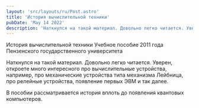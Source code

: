 ```yaml
---
layout: 'src/layouts/ru/Post.astro'
title: 'История вычислительной техники'
pubDate: 'May 14 2022'
description: 'Наткнулся на такой материал. Довольно легко читается. Уверен, откроете много интересного про вычислительные устройства, например, про механические устройства типа механизма Лейбница, про релейные устройства, появление первых ЭВМ и так далее.'
---
```



<Attachment url="/assets/posts/2022/history-of-computing/История_вычислительной_техники_учебное_пособие.pdf">
	История вычислительной техники Учебное пособие 2011 года Пензенского
	государственного университета
</Attachment>

Наткнулся на такой материал. Довольно легко читается. Уверен, откроете много интересного про вычислительные устройства, например, про механические устройства типа механизма Лейбница, про релейные устройства, появление первых ЭВМ и так далее.

В пособии рассматривается история вплоть до появления квантовых компьютеров.
